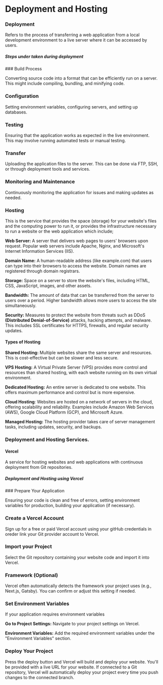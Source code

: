 
# Deployment and Hosting

### Deployment

Refers to the process of transferring a web application from a local development environment to a live server where it can be accessed by users. 

##### Steps under taken during deployment

<Steps>
### Build Process
 
Converting source code into a format that can be efficiently run on a server. This might include compiling, bundling, and minifying code.
 
### Configuration
 
Setting environment variables, configuring servers, and setting up databases.

### Testing
 
Ensuring that the application works as expected in the live environment. This may involve running automated tests or manual testing.

### Transfer
 
Uploading the application files to the server. This can be done via FTP, SSH, or through deployment tools and services.

### Monitoring and Maintenance
 
Continuously monitoring the application for issues and making updates as needed.
</Steps>

### Hosting

This is the service that provides the space (storage) for your website's files and the computing power to run it, or provides the infrastructure necessary to run a website or the web application which include;

**Web Server:** A server that delivers web pages to users' browsers upon request. Popular web servers include Apache, Nginx, and Microsoft's Internet Information Services (IIS).

**Domain Name:** A human-readable address (like example.com) that users can type into their browsers to access the website. Domain names are registered through domain registrars.

**Storage:** Space on a server to store the website's files, including HTML, CSS, JavaScript, images, and other assets.

**Bandwidth:** The amount of data that can be transferred from the server to users over a period. Higher bandwidth allows more users to access the site simultaneously.

**Security:** Measures to protect the website from threats such as DDoS **(Distributed Denial-of-Service)** attacks, hacking attempts, and malware. This includes SSL certificates for HTTPS, firewalls, and regular security updates.

#### Types of Hosting

**Shared Hosting:** Multiple websites share the same server and resources. This is cost-effective but can be slower and less secure.

**VPS Hosting:** A Virtual Private Server (VPS) provides more control and resources than shared hosting, with each website running on its own virtual environment.

**Dedicated Hosting:** An entire server is dedicated to one website. This offers maximum performance and control but is more expensive.

**Cloud Hosting**: Websites are hosted on a network of servers in the cloud, offering scalability and reliability. Examples include Amazon Web Services (AWS), Google Cloud Platform (GCP), and Microsoft Azure.

**Managed Hosting:** The hosting provider takes care of server management tasks, including updates, security, and backups.

### Deployment and Hosting Services.

#### Vercel 
 A service for hosting websites and web applications with continuous deployment from Git repositories.
 ##### Deployment and Hosting using Vercel

 <Steps>
###  Prepare Your Application
 
Ensuring your code is clean and free of errors,
setting environment variables for production, 
building your application (if necessary).

### Create a Vercel Account
 
Sign up for a free or paid Vercel account using your gitHub credentials in oreder link your Git provider account to Vercel.
 
### Import your Project

Select the Git repository containing your website code and import it into Vercel.

### Framework (Optional)
 
Vercel often automatically detects the framework your project uses (e.g., Next.js, Gatsby). You can confirm or adjust this setting if needed.

### Set Environment Variables
 
If your application requires environment variables

**Go to Project Settings:** Navigate to your project settings on Vercel.

**Environment Variables:** Add the required environment variables under the "Environment Variables" section.

### Deploy Your Project
 
Press the deploy button and Vercel will build and deploy your website. You'll be provided with a live URL for your website.  If connected to a Git repository, Vercel will automatically deploy your project every time you push changes to the connected branch.
</Steps>
